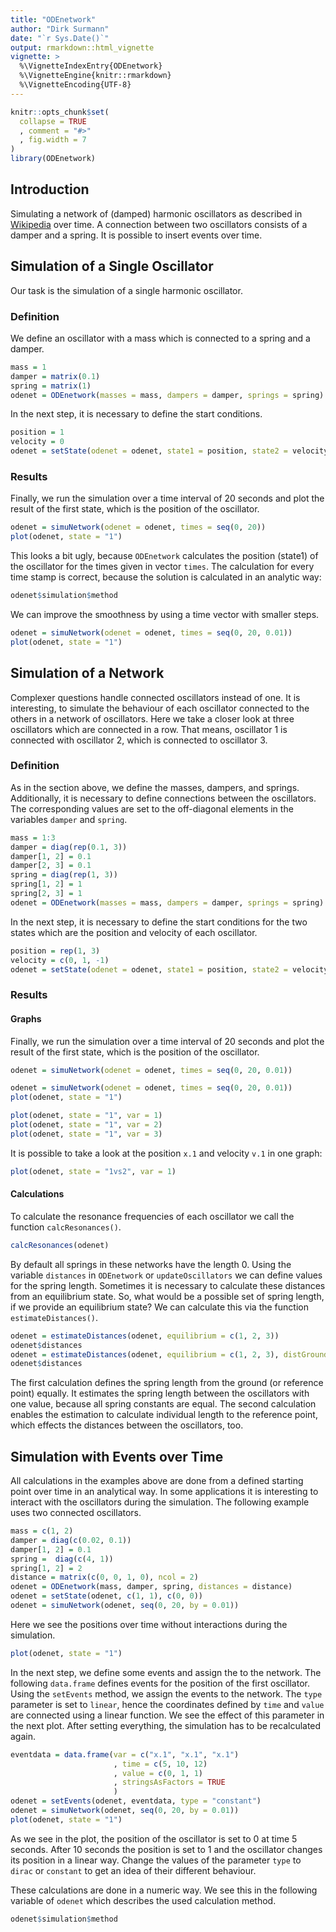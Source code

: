 ```yaml
---
title: "ODEnetwork"
author: "Dirk Surmann"
date: "`r Sys.Date()`"
output: rmarkdown::html_vignette
vignette: >
  %\VignetteIndexEntry{ODEnetwork}
  %\VignetteEngine{knitr::rmarkdown}
  %\VignetteEncoding{UTF-8}
---
```


```r
knitr::opts_chunk$set(
  collapse = TRUE
  , comment = "#>"
  , fig.width = 7
)
library(ODEnetwork)
```

## Introduction

Simulating a network of (damped) harmonic oscillators as described in [Wikipedia](https://en.wikipedia.org/wiki/Harmonic_oscillator) over time.
A connection between two oscillators consists of a damper and a spring.
It is possible to insert events over time.


## Simulation of a Single Oscillator

Our task is the simulation of a single harmonic oscillator.

### Definition

We define an oscillator with a mass which is connected to a spring and a damper.
```r
mass = 1
damper = matrix(0.1)
spring = matrix(1)
odenet = ODEnetwork(masses = mass, dampers = damper, springs = spring)
```
In the next step, it is necessary to define the start conditions.
```r
position = 1
velocity = 0
odenet = setState(odenet = odenet, state1 = position, state2 = velocity)
```

### Results

Finally, we run the simulation over a time interval of 20 seconds and plot the result of the first state, which is the position of the oscillator.
```r
odenet = simuNetwork(odenet = odenet, times = seq(0, 20))
plot(odenet, state = "1")
```

This looks a bit ugly, because `ODEnetwork` calculates the position (state1) of the oscillator for the times given in vector `times`.
The calculation for every time stamp is correct, because the solution is calculated in an analytic way:
```r
odenet$simulation$method
```
We can improve the smoothness by using a time vector with smaller steps.
```r
odenet = simuNetwork(odenet = odenet, times = seq(0, 20, 0.01))
plot(odenet, state = "1")
```

## Simulation of a Network

Complexer questions handle connected oscillators instead of one.
It is interesting, to simulate the behaviour of each oscillator connected to the others in a network of oscillators.
Here we take a closer look at three oscillators which are connected in a row.
That means, oscillator 1 is connected with oscillator 2, which is connected to oscillator 3.

### Definition

As in the section above, we define the masses, dampers, and springs.
Additionally, it is necessary to define connections between the oscillators.
The corresponding values are set to the off-diagonal elements in the variables `damper` and `spring`.
```r
mass = 1:3
damper = diag(rep(0.1, 3))
damper[1, 2] = 0.1
damper[2, 3] = 0.1
spring = diag(rep(1, 3))
spring[1, 2] = 1
spring[2, 3] = 1
odenet = ODEnetwork(masses = mass, dampers = damper, springs = spring)
```
In the next step, it is necessary to define the start conditions for the two states which are the position and velocity of each oscillator.
```r
position = rep(1, 3)
velocity = c(0, 1, -1)
odenet = setState(odenet = odenet, state1 = position, state2 = velocity)
```

### Results

#### Graphs

Finally, we run the simulation over a time interval of 20 seconds and plot the result of the first state, which is the position of the oscillator.
```r
odenet = simuNetwork(odenet = odenet, times = seq(0, 20, 0.01))
```
```r
odenet = simuNetwork(odenet = odenet, times = seq(0, 20, 0.01))
plot(odenet, state = "1")
```
```r
plot(odenet, state = "1", var = 1)
plot(odenet, state = "1", var = 2)
plot(odenet, state = "1", var = 3)
```

It is possible to take a look at the position `x.1` and velocity `v.1` in one graph:
```r
plot(odenet, state = "1vs2", var = 1)
```

#### Calculations

To calculate the resonance frequencies of each oscillator we call the function `calcResonances()`.
```r
calcResonances(odenet)
```
By default all springs in these networks have the length 0.
Using the variable `distances` in `ODEnetwork` or `updateOscillators` we can define values for the spring length.
Sometimes it is necessary to calculate these distances from an equilibrium state.
So, what would be a possible set of spring length, if we provide an equilibrium state?
We can calculate this via the function `estimateDistances()`.
```r
odenet = estimateDistances(odenet, equilibrium = c(1, 2, 3))
odenet$distances
odenet = estimateDistances(odenet, equilibrium = c(1, 2, 3), distGround = "individual")
odenet$distances
```
The first calculation defines the spring length from the ground (or reference point) equally.
It estimates the spring length between the oscillators with one value, because all spring constants are equal.
The second calculation enables the estimation to calculate individual length to the reference point, which effects the distances between the oscillators, too.


## Simulation with Events over Time

All calculations in the examples above are done from a defined starting point over time in an analytical way.
In some applications it is interesting to interact with the oscillators during the simulation.
The following example uses two connected oscillators.
```r
mass = c(1, 2)
damper = diag(c(0.02, 0.1))
damper[1, 2] = 0.1
spring =  diag(c(4, 1))
spring[1, 2] = 2
distance = matrix(c(0, 0, 1, 0), ncol = 2)
odenet = ODEnetwork(mass, damper, spring, distances = distance)
odenet = setState(odenet, c(1, 1), c(0, 0))
odenet = simuNetwork(odenet, seq(0, 20, by = 0.01))
```
Here we see the positions over time without interactions during the simulation.
```r
plot(odenet, state = "1")
```
In the next step, we define some events and assign the to the network.
The following `data.frame` defines events for the position of the first oscillator.
Using the `setEvents` method, we assign the events to the network.
The `type` parameter is set to `linear`, hence the coordinates defined by `time` and `value` are connected using a linear function.
We see the effect of this parameter in the next plot.
After setting everything, the simulation has to be recalculated again.
```r
eventdata = data.frame(var = c("x.1", "x.1", "x.1")
                       , time = c(5, 10, 12)
                       , value = c(0, 1, 1)
                       , stringsAsFactors = TRUE
                       )
odenet = setEvents(odenet, eventdata, type = "constant")
odenet = simuNetwork(odenet, seq(0, 20, by = 0.01))
plot(odenet, state = "1")
```
As we see in the plot, the position of the oscillator is set to 0 at time 5 seconds.
After 10 seconds the position is set to 1 and the oscillator changes its position in a linear way.
Change the values of the parameter `type` to `dirac` or `constant` to get an idea of their different behaviour.

These calculations are done in a numeric way.
We see this in the following variable of `odenet` which describes the used calculation method.
```r
odenet$simulation$method
```
